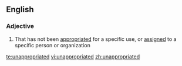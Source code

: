 ==English==
===Adjective===
{{en-adj|-}}
# That has not been [[appropriated]] for a specific use, or [[assign]]ed to a specific person or organization

[[te:unappropriated]]
[[vi:unappropriated]]
[[zh:unappropriated]]